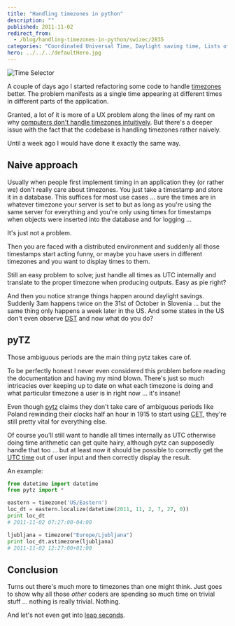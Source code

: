 ```yaml
---
title: "Handling timezones in python"
description: ""
published: 2011-11-02
redirect_from:
  - /blog/handling-timezones-in-python/swizec/2835
categories: "Coordinated Universal Time, Daylight saving time, Lists of time zones, Telstar Logistics, timezone, Uncategorized, UTC"
hero: ../../../defaultHero.jpg
---
```


![Time Selector](https://swizec.com/wp-content/uploads/2011/11/433029904_27dd44a95a_m3.jpg "Time Selector")

A couple of days ago I started refactoring some code to handle [timezones](http://en.wikipedia.org/wiki/Lists_of_time_zones "Lists of time zones") better. The problem manifests as a single time appearing at different times in different parts of the application.

Granted, a lot of it is more of a UX problem along the lines of my rant on why [computers don't handle timezones intuitively](https://swizec.com/blog/why-dont-computers-understand-timezones/ "Why don’t computers understand timezones?"). But there's a deeper issue with the fact that the codebase is handling timezones rather naively.

Until a week ago I would have done it exactly the same way.

## Naive approach

Usually when people first implement timing in an application they (or rather we) don't really care about timezones. You just take a timestamp and store it in a database. This suffices for most use cases ... sure the times are in whatever timezone your server is set to but as long as you're using the same server for everything and you're only using times for timestamps when objects were inserted into the database and for logging ...

It's just not a problem.

Then you are faced with a distributed environment and suddenly all those timestamps start acting funny, or maybe you have users in different timezones and you want to display times to them.

Still an easy problem to solve; just handle all times as UTC internally and translate to the proper timezone when producing outputs. Easy as pie right?

And then you notice strange things happen around daylight savings. Suddenly 3am happens twice on the 31st of October in Slovenia ... but the same thing only happens a week later in the US. And some states in the US don't even observe [DST](http://en.wikipedia.org/wiki/Daylight_saving_time "Daylight saving time") and now what do you do?

## pyTZ

Those ambiguous periods are the main thing pytz takes care of.

To be perfectly honest I never even considered this problem before reading the documentation and having my mind blown. There's just so much intricacies over keeping up to date on what each timezone is doing and what particular timezone a user is in right now ... it's insane!

Even though [pytz](http://pypi.python.org/pypi/pytz) claims they don't take care of ambiguous periods like Poland rewinding their clocks half an hour in 1915 to start using [CET](http://en.wikipedia.org/wiki/Central_European_Time "Central European Time"), they're still pretty vital for everything else.

Of course you'll still want to handle all times internally as UTC otherwise doing time arithmetic can get quite hairy, although pytz can supposedly handle that too ... but at least now it should be possible to correctly get the [UTC time](http://en.wikipedia.org/wiki/Coordinated_Universal_Time "Coordinated Universal Time") out of user input and then correctly display the result.

An example:

```python
from datetime import datetime
from pytz import *

eastern = timezone('US/Eastern')
loc_dt = eastern.localize(datetime(2011, 11, 2, 7, 27, 0))
print loc_dt
# 2011-11-02 07:27:00-04:00

ljubljana = timezone("Europe/Ljubljana")
print loc_dt.astimezone(ljubljana)
# 2011-11-02 12:27:00+01:00
```

## Conclusion

Turns out there's much more to timezones than one might think. Just goes to show why all those _other_ coders are spending so much time on trivial stuff ... nothing is really trivial. Nothing.

And let's not even get into [leap seconds](http://en.wikipedia.org/wiki/Leap_second "Leap second").

